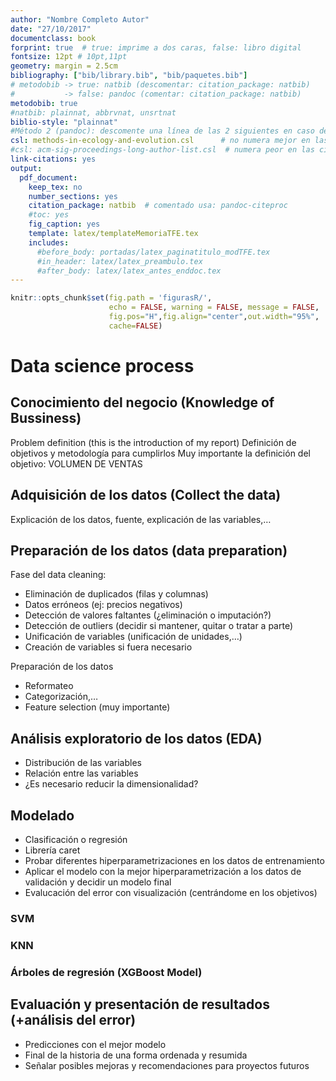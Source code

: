 ```yaml
---
author: "Nombre Completo Autor"
date: "27/10/2017"
documentclass: book
forprint: true  # true: imprime a dos caras, false: libro digital
fontsize: 12pt # 10pt,11pt
geometry: margin = 2.5cm 
bibliography: ["bib/library.bib", "bib/paquetes.bib"]
# metodobib -> true: natbib (descomentar: citation_package: natbib) 
#           -> false: pandoc (comentar: citation_package: natbib)
metodobib: true
#natbib: plainnat, abbrvnat, unsrtnat
biblio-style: "plainnat"
#Método 2 (pandoc): descomente una línea de las 2 siguientes en caso de usarlo
csl: methods-in-ecology-and-evolution.csl      # no numera mejor en las citas
#csl: acm-sig-proceedings-long-author-list.csl  # numera peor en las citas
link-citations: yes
output: 
  pdf_document:
    keep_tex: no
    number_sections: yes
    citation_package: natbib  # comentado usa: pandoc-citeproc
    #toc: yes
    fig_caption: yes
    template: latex/templateMemoriaTFE.tex
    includes:
      #before_body: portadas/latex_paginatitulo_modTFE.tex
      #in_header: latex/latex_preambulo.tex
      #after_body: latex/latex_antes_enddoc.tex
---
```




```r
knitr::opts_chunk$set(fig.path = 'figurasR/',
                      echo = FALSE, warning = FALSE, message = FALSE,
                      fig.pos="H",fig.align="center",out.width="95%",
                      cache=FALSE)

```


<!-- \setcounter{chapter}{2} -->
<!-- \setcounter{chapter}{2} escribir 2 para capítulo 3  -->
<!-- \pagenumbering{arabic} -->

\ifdefined\ifprincipal
\else
\setlength{\parindent}{1em}
\pagestyle{fancy}
\setcounter{tocdepth}{4}
\tableofcontents
<!-- \nocite{*} -->
\fi

\ifdefined\ifdoblecara
\fancyhead{}{}
\fancyhead[LE,RO]{\scriptsize\rightmark}
\fancyfoot[LO,RE]{\scriptsize\slshape \leftmark}
\fancyfoot[C]{}
\fancyfoot[LE,RO]{\footnotesize\thepage}
\else
\fancyhead{}{}
\fancyhead[RO]{\scriptsize\rightmark}
\fancyfoot[LO]{\scriptsize\slshape \leftmark}
\fancyfoot[C]{}
\fancyfoot[RO]{\footnotesize\thepage}
\fi
\renewcommand{\headrulewidth}{0.4pt}
\renewcommand{\footrulewidth}{0.4pt}






# Data science process

## Conocimiento del negocio (Knowledge of Bussiness)

Problem definition (this is the introduction of my report)
Definición de objetivos y metodología para cumplirlos
Muy importante la definición del objetivo: VOLUMEN DE VENTAS


## Adquisición de los datos (Collect the data)


Explicación de los datos, fuente, explicación de las variables,...

## Preparación de los datos (data preparation)

Fase del data cleaning:

- Eliminación de duplicados (filas y columnas)
- Datos erróneos (ej: precios negativos)
- Detección de valores faltantes (¿eliminación o imputación?)
- Detección de outliers (decidir si mantener, quitar o tratar a parte)
- Unificación de variables (unificación de unidades,...)
- Creación de variables si fuera necesario

Preparación de los datos

- Reformateo
- Categorización,...
- Feature selection (muy importante)


## Análisis exploratorio de los datos (EDA)

- Distribución de las variables
- Relación entre las variables 
- ¿Es necesario reducir la dimensionalidad?



## Modelado

- Clasificación o regresión
- Librería caret
- Probar diferentes hiperparametrizaciones en los datos de entrenamiento
- Aplicar el modelo con la mejor hiperparametrización a los datos de validación y decidir un modelo final
- Evalucación del error con visualización (centrándome en los objetivos)

### SVM
### KNN
### Árboles de regresión (XGBoost Model)

## Evaluación y presentación de resultados (+análisis del error)


- Predicciones con el mejor modelo
- Final de la historia de una forma ordenada y resumida
- Señalar posibles mejoras y recomendaciones para proyectos futuros




